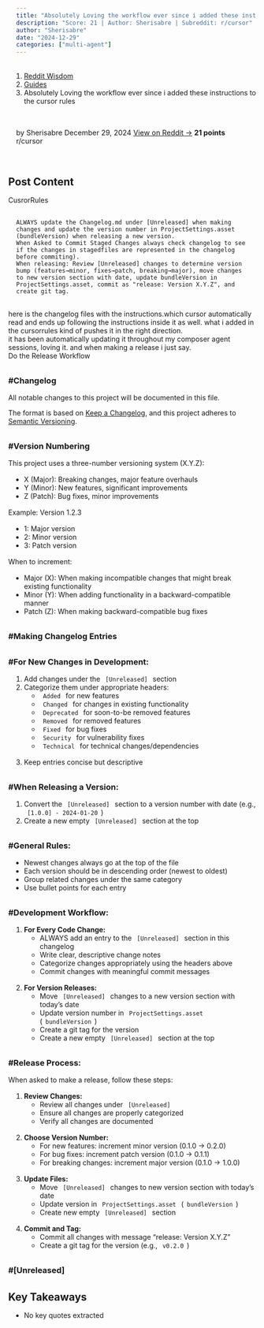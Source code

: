 ```yaml
---
title: "Absolutely Loving the workflow ever since i added these instructions to the cursor rules"
description: "Score: 21 | Author: Sherisabre | Subreddit: r/cursor"
author: "Sherisabre"
date: "2024-12-29"
categories: ["multi-agent"]
---
```


<nav aria-label="breadcrumb">
  <ol class="breadcrumb">
    <li class="breadcrumb-item"><a href="../../../index.html">Reddit Wisdom</a></li>
    <li class="breadcrumb-item"><a href="../../index.html">Guides</a></li>
    <li class="breadcrumb-item active" aria-current="page">Absolutely Loving the workflow ever since i added these instructions to the cursor rules</li>
  </ol>
</nav>

<div class="post-meta">
  <span class="author">by Sherisabre</span>
  <span class="date">December 29, 2024</span>
  <span class="reddit-link"><a href="https://reddit.com/r/cursor/comments/1hoths8/absolutely_loving_the_workflow_ever_since_i_added/" target="_blank">View on Reddit →</a></span>
  <span class="score">21 points</span>
  <span class="subreddit">r/cursor</span>
</div>


## Post Content

CusrorRules

    ALWAYS update the Changelog.md under [Unreleased] when making changes and update the version number in ProjectSettings.asset (bundleVersion) when releasing a new version.
    When Asked to Commit Staged Changes always check changelog to see if the changes in stagedfiles are represented in the changelog before commiting).
    When releasing: Review [Unreleased] changes to determine version bump (features→minor, fixes→patch, breaking→major), move changes to new version section with date, update bundleVersion in ProjectSettings.asset, commit as "release: Version X.Y.Z", and create git tag.

here is the changelog files with the instructions.which cursor automatically read and ends up following the instructions inside it as well. what i added in the cursorrules kind of pushes it in the right direction.  
it has been automatically updating it throughout my composer agent sessions, loving it. and when making a release i just say.  
Do the Release Workflow

### #Changelog

All notable changes to this project will be documented in this file.

The format is based on [Keep a Changelog](https://keepachangelog.com/en/1.0.0/), and this project adheres to [Semantic Versioning](https://semver.org/spec/v2.0.0.html).

### #Version Numbering

This project uses a three-number versioning system (X.Y.Z):

- X (Major): Breaking changes, major feature overhauls
- Y (Minor): New features, significant improvements
- Z (Patch): Bug fixes, minor improvements

Example: Version 1.2.3

- 1: Major version
- 2: Minor version
- 3: Patch version

When to increment:

- Major (X): When making incompatible changes that might break existing functionality
- Minor (Y): When adding functionality in a backward-compatible manner
- Patch (Z): When making backward-compatible bug fixes

### #Making Changelog Entries

### #For New Changes in Development:

1. Add changes under the `[Unreleased]` section
1. Categorize them under appropriate headers:
   * `Added` for new features
   * `Changed` for changes in existing functionality
   * `Deprecated` for soon-to-be removed features
   * `Removed` for removed features
   * `Fixed` for bug fixes
   * `Security` for vulnerability fixes
   * `Technical` for technical changes/dependencies
1. Keep entries concise but descriptive

### #When Releasing a Version:

1. Convert the `[Unreleased]` section to a version number with date (e.g., `[1.0.0] - 2024-01-20`)
1. Create a new empty `[Unreleased]` section at the top

### #General Rules:

- Newest changes always go at the top of the file
- Each version should be in descending order (newest to oldest)
- Group related changes under the same category
- Use bullet points for each entry

### #Development Workflow:

1. **For Every Code Change:**
   * ALWAYS add an entry to the `[Unreleased]` section in this changelog
   * Write clear, descriptive change notes
   * Categorize changes appropriately using the headers above
   * Commit changes with meaningful commit messages
1. **For Version Releases:**
   * Move `[Unreleased]` changes to a new version section with today's date
   * Update version number in `ProjectSettings.asset` (`bundleVersion`)
   * Create a git tag for the version
   * Create a new empty `[Unreleased]` section at the top

### #Release Process:

When asked to make a release, follow these steps:

1. **Review Changes:**
   * Review all changes under `[Unreleased]`
   * Ensure all changes are properly categorized
   * Verify all changes are documented
1. **Choose Version Number:**
   * For new features: increment minor version (0.1.0 → 0.2.0)
   * For bug fixes: increment patch version (0.1.0 → 0.1.1)
   * For breaking changes: increment major version (0.1.0 → 1.0.0)
1. **Update Files:**
   * Move `[Unreleased]` changes to new version section with today's date
   * Update version in `ProjectSettings.asset` (`bundleVersion`)
   * Create new empty `[Unreleased]` section
1. **Commit and Tag:**
   * Commit all changes with message "release: Version X.Y.Z"
   * Create a git tag for the version (e.g., `v0.2.0`)

### #[Unreleased]



## Key Takeaways

- No key quotes extracted

<style>
.post-meta {
  display: flex;
  gap: 1.5rem;
  flex-wrap: wrap;
  margin: 1rem 0 2rem 0;
  padding: 1rem;
  background: var(--bs-light);
  border-radius: 0.5rem;
  font-size: 0.9rem;
}

.post-meta span {
  color: var(--bs-secondary);
}

.post-meta .score {
  color: var(--bs-success);
  font-weight: bold;
}

.post-actions {
  display: flex;
  gap: 1rem;
  margin: 2rem 0;
}

.post-content {
  line-height: 1.8;
  font-size: 1.1rem;
}

h2, h3, h4 {
  margin-top: 2rem;
  margin-bottom: 1rem;
}

ul, ol {
  margin: 1rem 0;
  padding-left: 2rem;
}

blockquote {
  border-left: 4px solid var(--bs-primary);
  padding-left: 1rem;
  margin: 1.5rem 0;
  font-style: italic;
}

code {
  background: var(--bs-light);
  padding: 0.2rem 0.4rem;
  border-radius: 0.25rem;
}

pre {
  background: var(--bs-light);
  padding: 1rem;
  border-radius: 0.5rem;
  overflow-x: auto;
}
</style>